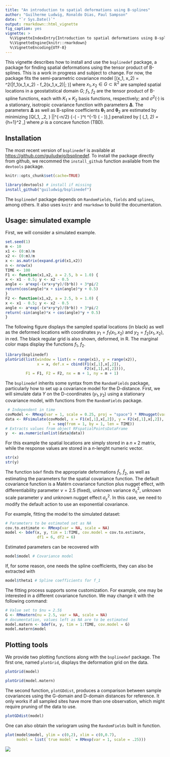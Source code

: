 ```yaml
---
title: "An introduction to spatial deformations using B-splines"
author: "Guilherme Ludwig, Ronaldo Dias, Paul Sampson"
date: "`r Sys.Date()`"
output: rmarkdown::html_vignette
fig_caption: yes
vignette: >
  %\VignetteIndexEntry{Introduction to spatial deformations using B-splines}
  %\VignetteEngine{knitr::rmarkdown}
  %\VignetteEncoding{UTF-8}
---
```


This vignette describes how to install and use the `bsplinedef` package, a package for finding spatial deformations using the tensor product of B-splines. This is a work in progress and subject to change. For now, the package fits the semi-parametric covariance model \[\Gamma(x_1, x_2) =  \sigma^2(\|f_1(x_1,x_2) - f_2(x_1,x_2)\|; \boldsymbol\Delta)\] where $x_1, x_2 \in G \subset \mathbb{R}^2$ are sampled spatial locations in a geostatistical domain $G;$ $f_1,$ $f_2$ are the tensor product of B-spline functions, each with $K_1 \times K_2$ basis functions, respectively; and $\sigma^2(\cdot)$ is a stationary, isotropic covariance function with parameters $\boldsymbol\Delta$. The parameters $\boldsymbol\Delta$ as well as B-spline coefficients $\boldsymbol\theta_1$ and $\boldsymbol\theta_2$ are estimated by minimizing \[Q(\boldsymbol\theta_1, \boldsymbol\theta_2, \boldsymbol\Delta) \propto |\boldsymbol\Sigma|^{-n/2} \exp\left\{-\frac{1}{2}\left(\mathbf{Y} - \boldsymbol\mu \right)^t \boldsymbol\Sigma^{-1} \left(\mathbf{Y} - \boldsymbol\mu \right)\right\},\] penalized by \[ \mathbf{P}(\boldsymbol\theta_1, \boldsymbol\theta_2) = \lambda \sum_{h=1}^2 \left[\rho \left (\theta_{i,j,h} - \theta_{i+1,j,h} \right ) + \rho \left (\theta_{i,j,h} - \theta_{i,j+1,h} \right ) \right],\] where $\rho$ is a concave function (TBD).

## Installation

The most recent version of `bsplinedef` is available at <https://github.com/guiludwig/bsplinedef>. To install the package directly from github, we recommed the `install_github` function available from the `devtools` package. 

```r
knitr::opts_chunk$set(cache=TRUE)
```

```r
library(devtools) # install if missing
install_github("guiludwig/bsplinedef")
```

The `bsplinedef` package depends on `RandomFields`, `fields` and `splines`, among others. It also uses `knitr` and `rmarkdown` to build the documentation.

## Usage: simulated example

First, we will consider a simulated example. 

```r
set.seed(1)
m <- 10
x1 <- (0:m)/m
x2 <- (0:m)/m
x <- as.matrix(expand.grid(x1,x2))
n <- nrow(x)
TIME <- 100
F1 <- function(x1,x2, a = 2.5, b = 1.0) {
x <- x1 - 0.5; y <- x2 - 0.5
angle <- a*exp(-(x*x+y*y)/(b*b)) + 3*pi/2
return(cos(angle)*x + sin(angle)*y + 0.5)
}
F2 <- function(x1,x2, a = 2.5, b = 1.0) {
x <- x1 - 0.5; y <- x2 - 0.5
angle <- a*exp(-(x*x+y*y)/(b*b)) + 3*pi/2
return(-sin(angle)*x + cos(angle)*y + 0.5)
}
```

The following figure displays the sampled spatial locations (in black) as well as the deformed locations with coordinates $y_1 = f_1(x_1,x_2)$ and $y_2 = f_2(x_1,x_2)$, in red. The black regular grid is also shown, deformed, in R. The marginal color maps display the functions $f_1$, $f_2.$

```r
library(bsplinedef)
plotGrid(list(window = list(x = range(x1), y = range(x2)),
              x = x, def.x = cbind(F1(x[,1],x[,2]), 
                                   F2(x[,1],x[,2]))),
         F1 = F1, F2 = F2, nx = m + 1, ny = m + 1)
```

The `bsplinedef` inherits some syntax from the `RandomFields` package, particularly how to set up a covariance model for the D-distance. First, we will simulate data $Y$ on the D-coordinates $(y_1, y_2)$ using a stationary covariance model, with functions from the `RandomFields` package.

```r
 # Independent in time
covModel <- RMexp(var = 1, scale = 0.25, proj = "space") * RMnugget(var = 1, proj = "time")
data <- RFsimulate(covModel, x = F1(x[,1],x[,2]), y = F2(x[,1],x[,2]),
                   T = seq(from = 1, by = 1, len = TIME)) 
# Extracts values from object RFspatialPointsDataFrame
y  <- as.numeric(unlist(data@data))
```

For this example the spatial locations are simply stored in a $n \times 2$ matrix, while the response values are stored in a $n$-lenght numeric vector.

```r
str(x)
str(y)
```

The function `bdef` finds the appropriate deformations $\hat{f}_1,$ $\hat{f}_2,$ as well as estimating the parameters for the spatial covariance function. The default covariance function is a Mat&eacute;rn covariance function plus nugget effect, with differentiability parameter $\nu = 2.5$ (fixed), unknown variance $\sigma_\eta^2$, unknown scale parameter $\gamma$ and unknown nugget effect $\sigma_\varepsilon^2.$ In this case, we need to modify the default action to use an exponential covariance.

For example, fitting the model to the simulated dataset:

```r
# Parameters to be estimated set as NA
cov.to.estimate <- RMexp(var = NA, scale = NA) 
model <- bdef(x, y, tim = 1:TIME, cov.model = cov.to.estimate,
              df1 = 6, df2 = 6)
```

Estimated parameters can be recovered with

```r
model$model # Covariance model
```

If, for some reason, one needs the spline coefficients, they can also be extracted with

```r
model$theta1 # Spline coefficients for f_1
```

The fitting process supports some customization. For example, one may be interested in a different covariance function. We may change it with the following command:

```r
# Value set to $nu = 2.5$
G <- RMmatern(nu = 2.5, var = NA, scale = NA)
# documentation, values left as NA are to be estimated
model.matern <- bdef(x, y, tim = 1:TIME, cov.model = G)
model.matern$model
```

## Plotting tools

We provide two plotting functions along with the `bsplinedef` package. The first one, named `plotGrid`, displays the deformation grid on the data.

```r
plotGrid(model)
```

```r
plotGrid(model.matern)
```

The second function, `plotGDdist`, produces a comparison between sample covariances using the G-domain and D-domain distances for reference. It only works if all sampled sites have more than one observation, which might require pruning of the data to use.

```r
plotGDdist(model)
```

One can also obtain the variogram using the `RandomFields` built in function.

```r
plot(model$model, ylim = c(0,2), xlim = c(0,0.7),
     model = list(`true model` = RMexp(var = 1, scale = .25)))
```

![](variog.png)